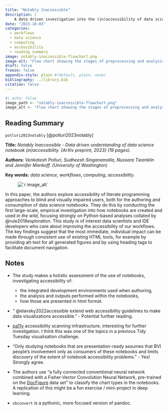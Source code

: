 ```yaml
---
title: "Notably Inaccessible"
description: |
    A data driven investigation into the (in)accessibility of data science notebooks.
date: "2023-10-03"
categories:
  - workflows
  - data science
  - computing
  - accessibility
  - reading summary
image: notably-inaccessible-flowchart.png
image-alt: "Flow chart showing the stages of preprocessing and analysis used by Potluri et al to quantify data science notebook accessibility."
draft: false
freeze: false
appendix-style: plain #(default, plain, none)
bibliography: ../library.bib
citation: false
---
```


```r
#| echo: false
image_path <- "notably-inaccessible-flowchart.png"
image_alt <- "Flow chart showing the stages of preprocessing and analysis used by Potluri et al to quantify data science notebook accessibility."
```

## Reading Summary

`potluri2023notably` [@potluri2023notably]

**Title:** _Notably Inaccessible - Data driven understanding of data science notebook (in)accessibility. {ArXiv preprint, 2023} (19 pages)._

**Authors:** _Venkatesh Potluri, Sudheesh Singanamalla, Nussara Tieanklin and Jennifer Mankoff. (University of Washington)_

**Key words:** _data science_, _workflows_, _computing_, _accessibility_. 

::: medium_right
<figure><img src="`r image_path`" alt="`r image_alt`" style="border-radius: 3%;"/></figure>
:::

In this paper, the authors explore accessibility of literate programming approaches to blind and visually impaired users, both for the authoring and consumption of data science notebooks. 
They do this by conducting the first large-scale, empirical investigation into how notebooks are created and used _in the wild_, focusing strongly on Python-based analyses collated by @rule2018exploration. 
This study is of interest data scientists and IDE developers who care about improving the accessibility of our workflows. 
The key findings suggest that the most immediate, individual impact can be made through consistent use of existing HTML tools, for example by providing alt-text for all generated figures and by using heading tags to facilitate document navigation.



## Notes

- The study makes a holistic assessment of the use of notebooks, investigating accessibility of:

  - the integrated development environments used when authoring,
  - the analysis and outputs performed within the notebooks,
  - how those are presented in html format.

-  " @elavsky2022accessible extend web accessibility guidelines to make data visualizations accessible." - Potential further reading. 

- [pa11y](https://pa11y.org/) accessibility scanning infrastructure, interesting for further investigation. I think this was one of the topics in a previous Tidy Tuesday visualisation challenge. 

- "Only studying notebooks that are presentation-ready assumes that BVI people's involvement only as consumers of these notebooks and limits discovery of the extent of notebook accessibility problems." - Yes! Strongly agree. 

- The authors use "a fully connected conventional neural network combined with a Fisher-Vector Convolution Neural Network, pre-trained on the [DocFigure](https://ieeexplore.ieee.org/document/8892905) data set" to classify the chart types in the notebooks. A replication of this might be a fun exercise / mini-project in deep learning. 

- `nbconvert` is a pythonic, more focused version of pandoc. 




